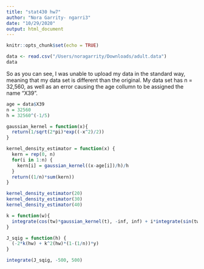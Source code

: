 ```yaml
---
title: "stat430 hw7"
author: "Nora Garrity- ngarri3"
date: "10/29/2020"
output: html_document
---
```


```r
knitr::opts_chunk$set(echo = TRUE)
```

```r
data <- read.csv("/Users/noragarrity/Downloads/adult.data")
data
```
So as you can see, I was unable to upload my data in the standard way, meaning that my data set is different than the original. My data set has n = 32,560, as well as an error causing the age collumn to be assigned the name "X39". 

```r
age = data$X39
n = 32560
h = 32560^(-1/5)

gaussian_kernel = function(x){
  return(1/sqrt(2*pi)*exp((-x^2)/2))
}

kernel_density_estimator = function(x) {
  kern = rep(0, n)
  for(i in 1:n) {
    kern[i] = gaussian_kernel((x-age[i])/h)/h
  }
  return((1/n)*sum(kern))
}

kernel_density_estimator(20)
kernel_density_estimator(30)
kernel_density_estimator(40)
```

```r
k = function(w){
  integrate(cos(tw)*gaussian_kernel(t), -inf, inf) + i*integrate(sin(tw)*gaussian_kernel(t), -inf, inf)
}

J_sqig = function(h) {
  (-2*k(hw) + k^2(hw)*(1-(1/n))*y)
}

integrate(J_sqig, -500, 500)

```